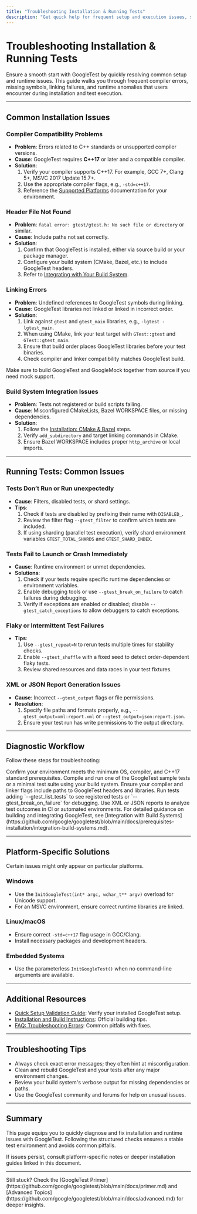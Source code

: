 ```yaml
---
title: "Troubleshooting Installation & Running Tests"
description: "Get quick help for frequent setup and execution issues, such as compiler errors, missing symbols, or linking failures. Provides actionable tips and references to platform-specific solutions, so you never get stuck at the start."
---
```


# Troubleshooting Installation & Running Tests

Ensure a smooth start with GoogleTest by quickly resolving common setup and runtime issues. This guide walks you through frequent compiler errors, missing symbols, linking failures, and runtime anomalies that users encounter during installation and test execution.

---

## Common Installation Issues

### Compiler Compatibility Problems

- **Problem**: Errors related to C++ standards or unsupported compiler versions.
- **Cause**: GoogleTest requires **C++17** or later and a compatible compiler.
- **Solution**:
  1. Verify your compiler supports C++17. For example, GCC 7+, Clang 5+, MSVC 2017 Update 15.7+.
  2. Use the appropriate compiler flags, e.g., `-std=c++17`.
  3. Reference the [Supported Platforms](https://github.com/google/googletest/blob/main/docs/platforms.md) documentation for your environment.

### Header File Not Found

- **Problem**: `fatal error: gtest/gtest.h: No such file or directory` or similar.
- **Cause**: Include paths not set correctly.
- **Solution**:
  1. Confirm that GoogleTest is installed, either via source build or your package manager.
  2. Configure your build system (CMake, Bazel, etc.) to include GoogleTest headers.
  3. Refer to [Integrating with Your Build System](https://github.com/google/googletest/blob/main/docs/prerequisites-installation/integration-build-systems.md).

### Linking Errors

- **Problem**: Undefined references to GoogleTest symbols during linking.
- **Cause**: GoogleTest libraries not linked or linked in incorrect order.
- **Solution**:
  1. Link against `gtest` and `gtest_main` libraries, e.g., `-lgtest -lgtest_main`.
  2. When using CMake, link your test target with `GTest::gtest` and `GTest::gtest_main`.
  3. Ensure that build order places GoogleTest libraries before your test binaries.
  4. Check compiler and linker compatibility matches GoogleTest build.

<Check>
Make sure to build GoogleTest and GoogleMock together from source if you need mock support.
</Check>

### Build System Integration Issues

- **Problem**: Tests not registered or build scripts failing.
- **Cause**: Misconfigured CMakeLists, Bazel WORKSPACE files, or missing dependencies.
- **Solution**:
  1. Follow the [Installation: CMake & Bazel](https://github.com/google/googletest/blob/main/docs/prerequisites-installation/installation-cmake-bazel.md) steps.
  2. Verify `add_subdirectory` and target linking commands in CMake.
  3. Ensure Bazel WORKSPACE includes proper `http_archive` or local imports.

---

## Running Tests: Common Issues

### Tests Don’t Run or Run unexpectedly

- **Cause**: Filters, disabled tests, or shard settings.
- **Tips**:
  1. Check if tests are disabled by prefixing their name with `DISABLED_`.
  2. Review the filter flag `--gtest_filter` to confirm which tests are included.
  3. If using sharding (parallel test execution), verify shard environment variables `GTEST_TOTAL_SHARDS` and `GTEST_SHARD_INDEX`.

### Tests Fail to Launch or Crash Immediately

- **Cause**: Runtime environment or unmet dependencies.
- **Solutions**:
  1. Check if your tests require specific runtime dependencies or environment variables.
  2. Enable debugging tools or use `--gtest_break_on_failure` to catch failures during debugging.
  3. Verify if exceptions are enabled or disabled; disable `--gtest_catch_exceptions` to allow debuggers to catch exceptions.

### Flaky or Intermittent Test Failures

- **Tips**:
  1. Use `--gtest_repeat=N` to rerun tests multiple times for stability checks.
  2. Enable `--gtest_shuffle` with a fixed seed to detect order-dependent flaky tests.
  3. Review shared resources and data races in your test fixtures.

### XML or JSON Report Generation Issues

- **Cause**: Incorrect `--gtest_output` flags or file permissions.
- **Resolution**:
  1. Specify file paths and formats properly, e.g., `--gtest_output=xml:report.xml` or `--gtest_output=json:report.json`.
  2. Ensure your test run has write permissions to the output directory.

---

## Diagnostic Workflow

Follow these steps for troubleshooting:

<Steps>
<Step title="Verify System Requirements">
Confirm your environment meets the minimum OS, compiler, and C++17 standard prerequisites.
</Step>
<Step title="Validate Installation">
Compile and run one of the GoogleTest sample tests or a minimal test suite using your build system.
</Step>
<Step title="Check Include and Link Paths">
Ensure your compiler and linker flags include paths to GoogleTest headers and libraries.
</Step>
<Step title="Run Tests with Verbose Flags">
Run tests adding `--gtest_list_tests` to see registered tests or `--gtest_break_on_failure` for debugging.
</Step>
<Step title="Inspect Logs and Reports">
Use XML or JSON reports to analyze test outcomes in CI or automated environments.
</Step>
</Steps>

<Note>
For detailed guidance on building and integrating GoogleTest, see [Integration with Build Systems](https://github.com/google/googletest/blob/main/docs/prerequisites-installation/integration-build-systems.md).
</Note>

---

## Platform-Specific Solutions

Certain issues might only appear on particular platforms.

### Windows

- Use the `InitGoogleTest(int* argc, wchar_t** argv)` overload for Unicode support.
- For an MSVC environment, ensure correct runtime libraries are linked.

### Linux/macOS

- Ensure correct `-std=c++17` flag usage in GCC/Clang.
- Install necessary packages and development headers.

### Embedded Systems

- Use the parameterless `InitGoogleTest()` when no command-line arguments are available.

---

## Additional Resources

- [Quick Setup Validation Guide](https://github.com/google/googletest/blob/main/docs/getting-started/first-steps-validation/validate-setup.md): Verify your installed GoogleTest setup.
- [Installation and Build Instructions](https://github.com/google/googletest#building-and-installing): Official building tips.
- [FAQ: Troubleshooting Errors](https://github.com/google/googletest/blob/main/FAQ.md#troubleshooting-common-build-and-runtime-errors): Common pitfalls with fixes.

---

## Troubleshooting Tips

- Always check exact error messages; they often hint at misconfiguration.
- Clean and rebuild GoogleTest and your tests after any major environment changes.
- Review your build system's verbose output for missing dependencies or paths.
- Use the GoogleTest community and forums for help on unusual issues.

---

## Summary

This page equips you to quickly diagnose and fix installation and runtime issues with GoogleTest. Following the structured checks ensures a stable test environment and avoids common pitfalls.

If issues persist, consult platform-specific notes or deeper installation guides linked in this document.

---

<Info>
Still stuck? Check the [GoogleTest Primer](https://github.com/google/googletest/blob/main/docs/primer.md) and [Advanced Topics](https://github.com/google/googletest/blob/main/docs/advanced.md) for deeper insights.
</Info>
